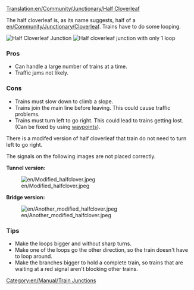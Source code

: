 [[Translation:en/Community/Junctionary/Half Cloverleaf]]
{{en/Community/Junctionary/Navigation}}

The half cloverleaf is, as its name suggests, half of a [[en/Community/Junctionary/Cloverleaf]].  Trains have to do some looping.

[[File:en/Community/Junctionary/3way halfcloverleaf.png|none|frame|Half Cloverleaf Junction]]
[[File:en/Community/Junctionary/3way modhclover.png|none|frame|Half cloverleaf junction with only 1 loop]]

===Pros===
*Can handle a large number of trains at a time.
*Traffic jams not likely.

===Cons===
*Trains must slow down to climb a slope.
*Trains join the main line before leaving. This could cause traffic problems.
*Trains must turn left to go right. This could lead to trains getting lost. (Can be fixed by using [[en/Manual/Waypoints|waypoints]]).

There is a modifed version of half cloverleaf that train do not need to turn left to go right.

The signals on the following images are not placed correctly.

'''Tunnel version:'''

[[File:en/Modified halfclover.jpeg]]

'''Bridge version:'''

[[File:en/Another modified halfclover.jpeg]]

===Tips===
*Make the loops bigger and without sharp turns.
*Make one of the loops go the other direction, so the train doesn't have to loop around.
*Make the branches bigger to hold a complete train, so trains that are waiting at a red signal aren't blocking other trains.

[[Category:en/Manual/Train Junctions]]